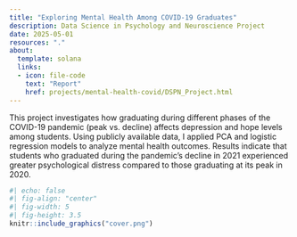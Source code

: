 ```yaml
---
title: "Exploring Mental Health Among COVID-19 Graduates"
description: Data Science in Psychology and Neuroscience Project
date: 2025-05-01
resources: "."
about: 
  template: solana
  links: 
  - icon: file-code
    text: "Report"
    href: projects/mental-health-covid/DSPN_Project.html
---
```


This project investigates how graduating during different phases of the COVID-19 pandemic (peak vs. decline) affects depression and hope levels among students. Using publicly available data, I applied PCA and logistic regression models to analyze mental health outcomes. Results indicate that students who graduated during the pandemic’s decline in 2021 experienced greater psychological distress compared to those graduating at its peak in 2020.

```r
#| echo: false
#| fig-align: "center"
#| fig-width: 5
#| fig-height: 3.5
knitr::include_graphics("cover.png")
```
